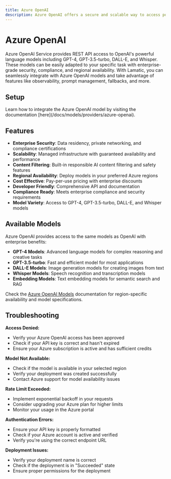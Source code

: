```yaml
---
title: Azure OpenAI
description: Azure OpenAI offers a secure and scalable way to access powerful OpenAI models like GPT-4, GPT-3.5, DALL-E, and Whisper within your own Azure environment with enterprise-grade security and compliance.
---
```


[Azure OpenAI Studio]: https://oai.azure.com/
[Azure Portal]: https://portal.azure.com/?microsoft%5Fazure%5Fmarketplace%5FItemHideKey=microsoft%5Fopenai%5Ftip#create/Microsoft.CognitiveServicesOpenAI
[Azure OpenAI Access Form]: https://learn.microsoft.com/en-gb/legal/cognitive-services/openai/limited-access
[Azure OpenAI Guide]: https://learn.microsoft.com/en-us/azure/ai-services/openai/how-to/create-resource?pivots=web-portal
[Azure OpenAI Pricing]: https://azure.microsoft.com/en-us/pricing/details/cognitive-services/openai-service/
[Azure OpenAI Models]: https://learn.microsoft.com/en-us/azure/ai-services/openai/concepts/models

[Lamatic.ai Studio]: https://studio.lamatic.ai
[Lamatic support]: https://lamatic.ai/docs/slack


# Azure OpenAI
<IntegrationOverviw slug="azure-openai" type="models" />

Azure OpenAI Service provides REST API access to OpenAI's powerful language models including GPT-4, GPT-3.5-turbo, DALL-E, and Whisper. These models can be easily adapted to your specific task with enterprise-grade security, compliance, and regional availability. With Lamatic, you can seamlessly integrate with Azure OpenAI models and take advantage of features like observability, prompt management, fallbacks, and more.


## Setup
<Callout type="info">
Learn how to integrate the Azure OpenAI model by visiting the documentation [here](/docs/models/providers/azure-openai).
</Callout>

## Features

- **Enterprise Security**: Data residency, private networking, and compliance certifications
- **Scalability**: Managed infrastructure with guaranteed availability and performance
- **Content Filtering**: Built-in responsible AI content filtering and safety features
- **Regional Availability**: Deploy models in your preferred Azure regions
- **Cost Effective**: Pay-per-use pricing with enterprise discounts
- **Developer Friendly**: Comprehensive API and documentation
- **Compliance Ready**: Meets enterprise compliance and security requirements
- **Model Variety**: Access to GPT-4, GPT-3.5-turbo, DALL-E, and Whisper models

## Available Models

Azure OpenAI provides access to the same models as OpenAI with enterprise benefits:

- **GPT-4 Models**: Advanced language models for complex reasoning and creative tasks
- **GPT-3.5-turbo**: Fast and efficient model for most applications
- **DALL-E Models**: Image generation models for creating images from text
- **Whisper Models**: Speech recognition and transcription models
- **Embedding Models**: Text embedding models for semantic search and RAG

Check the [Azure OpenAI Models][Azure OpenAI Models] documentation for region-specific availability and model specifications.

## Troubleshooting

**Access Denied:**
- Verify your Azure OpenAI access has been approved
- Check if your API key is correct and hasn't expired
- Ensure your Azure subscription is active and has sufficient credits

**Model Not Available:**
- Check if the model is available in your selected region
- Verify your deployment was created successfully
- Contact Azure support for model availability issues

**Rate Limit Exceeded:**
- Implement exponential backoff in your requests
- Consider upgrading your Azure plan for higher limits
- Monitor your usage in the Azure portal

**Authentication Errors:**
- Ensure your API key is properly formatted
- Check if your Azure account is active and verified
- Verify you're using the correct endpoint URL

**Deployment Issues:**
- Verify your deployment name is correct
- Check if the deployment is in "Succeeded" state
- Ensure proper permissions for the deployment
